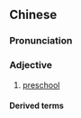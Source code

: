 {{also|学前}}
==Chinese==
{{zh-forms|s=学前}}

===Pronunciation===
{{zh-pron
|m=xuéqián
|cat=a
}}

===Adjective===
{{zh-adj}}

# {{lb|zh|attributive}} [[preschool]]

====Derived terms====
{{zh-der|學前班|學前教育|學前期}}

{{zh-cat|Education}}